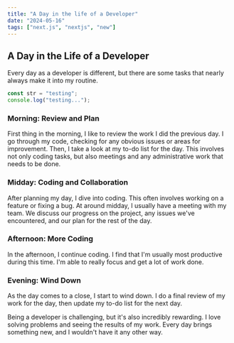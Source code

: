 ```yaml
---
title: "A Day in the life of a Developer"
date: "2024-05-16"
tags: ["next.js", "nextjs", "new"]
---
```


<CustomImage
  src="https://raw.githubusercontent.com/wai852/blogposts/main/images/developer_day.png"
  alt="Description of SSR and SSG"
/>

## A Day in the Life of a Developer

Every day as a developer is different, but there are some tasks that nearly always make it into my routine.

```jsx
const str = "testing";
console.log("testing...");
```

### Morning: Review and Plan

First thing in the morning, I like to review the work I did the previous day. I go through my code, checking for any obvious issues or areas for improvement. Then, I take a look at my to-do list for the day. This involves not only coding tasks, but also meetings and any administrative work that needs to be done.

### Midday: Coding and Collaboration

After planning my day, I dive into coding. This often involves working on a feature or fixing a bug. At around midday, I usually have a meeting with my team. We discuss our progress on the project, any issues we've encountered, and our plan for the rest of the day.

### Afternoon: More Coding

In the afternoon, I continue coding. I find that I'm usually most productive during this time. I'm able to really focus and get a lot of work done.

### Evening: Wind Down

As the day comes to a close, I start to wind down. I do a final review of my work for the day, then update my to-do list for the next day.

Being a developer is challenging, but it's also incredibly rewarding. I love solving problems and seeing the results of my work. Every day brings something new, and I wouldn't have it any other way.

